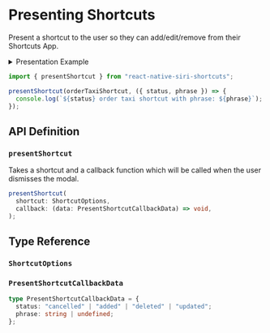 
# Presenting Shortcuts

Present a shortcut to the user so they can add/edit/remove from their Shortcuts App.

<details>
  <summary>Presentation Example</summary>

  ![Present Shortcut Example](/img/present-shortcut-example.png)
</details>

```typescript
import { presentShortcut } from "react-native-siri-shortcuts";

presentShortcut(orderTaxiShortcut, ({ status, phrase }) => {
  console.log(`${status} order taxi shortcut with phrase: ${phrase}`);
});
```

## API Definition

### `presentShortcut`

Takes a shortcut and a callback function which will be called when the user dismisses the modal.

```typescript
presentShortcut(
  shortcut: ShortcutOptions,
  callback: (data: PresentShortcutCallbackData) => void,
);
```

## Type Reference

### `ShortcutOptions`

<ShortcutOptions />

### `PresentShortcutCallbackData`

```typescript
type PresentShortcutCallbackData = {
  status: "cancelled" | "added" | "deleted" | "updated";
  phrase: string | undefined;
};
```
